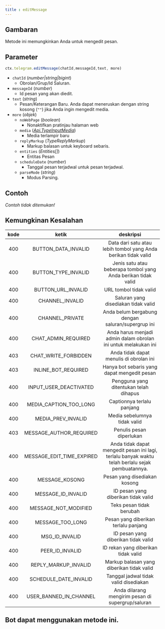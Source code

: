 ```yaml
---
title : editMessage
---
```

## Gambaran
Metode ini memungkinkan Anda untuk mengedit pesan.
## Parameter
```ts
ctx.telegram.editMessage(chatId,messageId,text, more)
```
- `chatId` (_number|string|bigint_)
    - Obrolan/Grup/Id Saluran.
- `messageId` (_number_)
    - Id pesan yang akan diedit.
- `text` (_string_)
    - Pesan/Keterangan Baru. Anda dapat meneruskan dengan string kosong (`""`) jika Anda ingin mengedit media.
- `more` (_objek_)
    - `noWebPage` (_boolean_)
        - Nonaktifkan pratinjau halaman web
    - `media` (_[Api.TypeInputMedia](https://gram.js.org/beta/modules/tl_api.api.html#typeinputmedia)_)
        - Media terlampir baru
    - `replyMarkup` (_TypeReplyMarkup_)
        - Markup balasan untuk keyboard sebaris.
    - `entities` (_Entities[]_)
        - Entitas Pesan
    - `scheduleDate` (_number_)
        - Tanggal pesan terjadwal untuk pesan terjadwal.
    - `parseMode` (_string_)
        - Modus Parsing.
## Contoh
_Contoh tidak ditemukan!_

## Kemungkinan Kesalahan
| kode | ketik | deskripsi |
| :---: | :---: | :------:|
| 400 | BUTTON_DATA_INVALID | Data dari satu atau lebih tombol yang Anda berikan tidak valid |
| 400 | BUTTON_TYPE_INVALID | Jenis satu atau beberapa tombol yang Anda berikan tidak valid |
| 400 | BUTTON_URL_INVALID | URL tombol tidak valid |
| 400 | CHANNEL_INVALID | Saluran yang disediakan tidak valid |
| 400 | CHANNEL_PRIVATE | Anda belum bergabung dengan saluran/supergrup ini |
| 400 | CHAT_ADMIN_REQUIRED | Anda harus menjadi admin dalam obrolan ini untuk melakukan ini |
| 403 | CHAT_WRITE_FORBIDDEN | Anda tidak dapat menulis di obrolan ini |
| 403 | INLINE_BOT_REQUIRED | Hanya bot sebaris yang dapat mengedit pesan |
| 400 | INPUT_USER_DEACTIVATED | Pengguna yang ditentukan telah dihapus |
| 400 | MEDIA_CAPTION_TOO_LONG | Captionnya terlalu panjang |
| 400 | MEDIA_PREV_INVALID | Media sebelumnya tidak valid |
| 403 | MESSAGE_AUTHOR_REQUIRED | Penulis pesan diperlukan |
| 400 | MESSAGE_EDIT_TIME_EXPIRED | Anda tidak dapat mengedit pesan ini lagi, terlalu banyak waktu telah berlalu sejak pembuatannya. |
| 400 | MESSAGE_KOSONG | Pesan yang disediakan kosong |
| 400 | MESSAGE_ID_INVALID | ID pesan yang diberikan tidak valid |
| 400 | MESSAGE_NOT_MODIFIED | Teks pesan tidak berubah |
| 400 | MESSAGE_TOO_LONG | Pesan yang diberikan terlalu panjang |
| 400 | MSG_ID_INVALID | ID pesan yang diberikan tidak valid |
| 400 | PEER_ID_INVALID | ID rekan yang diberikan tidak valid |
| 400 | REPLY_MARKUP_INVALID | Markup balasan yang diberikan tidak valid |
| 400 | SCHEDULE_DATE_INVALID | Tanggal jadwal tidak valid disediakan |
| 400 | USER_BANNED_IN_CHANNEL | Anda dilarang mengirim pesan di supergrup/saluran |

## Bot dapat menggunakan metode ini.